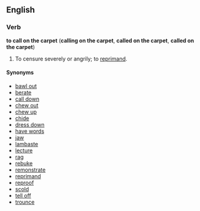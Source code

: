 ==English==
===Verb===
'''to call on the carpet''' ('''calling on the carpet''', '''called on the carpet''', '''called on the carpet''')

#To censure severely or angrily; to [[reprimand]].

====Synonyms====
*[[bawl out]]
*[[berate]]
*[[call down]]
*[[chew out]]
*[[chew up]]
*[[chide]]
*[[dress down]]
*[[have words]]
*[[jaw]]
*[[lambaste]]
*[[lecture]]
*[[rag]]
*[[rebuke]]
*[[remonstrate]]
*[[reprimand]]
*[[reproof]]
*[[scold]]
*[[tell off]]
*[[trounce]]